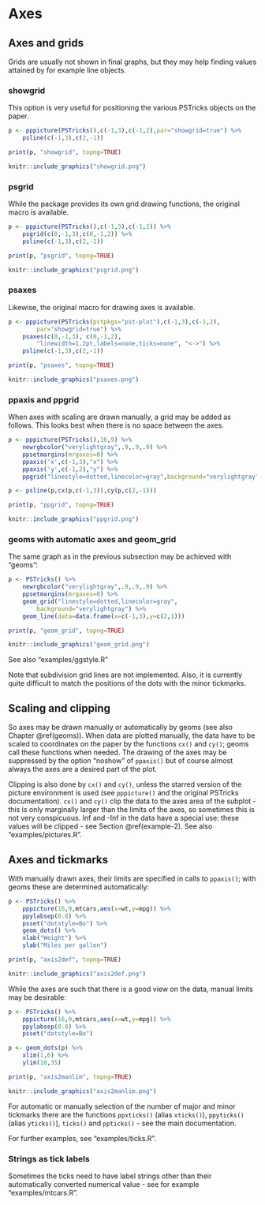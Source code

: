 # Axes

## Axes and grids

Grids are usually not shown in final graphs,
but they may help finding values attained by for example line objects.

### showgrid

This option is very useful for positioning the various PSTricks objects on the paper.

```r
p <- pppicture(PSTricks(),c(-1,3),c(-1,2),par="showgrid=true") %>%
    psline(c(-1,3),c(2,-1))

print(p, "showgrid", topng=TRUE)
```
```r
knitr::include_graphics("showgrid.png")
```

### psgrid

While the package provides its own grid drawing functions, the original macro is available.

```r
p <- pppicture(PSTricks(),c(-1,3),c(-1,2)) %>%
    psgrid(c(0,-1,3),c(0,-1,2)) %>%
    psline(c(-1,3),c(2,-1))

print(p, "psgrid", topng=TRUE)
```
```r
knitr::include_graphics("psgrid.png")
```

### psaxes

Likewise, the original macro for drawing axes is available.

```r
p <- pppicture(PSTricks(pstpkgs="pst-plot"),c(-1,3),c(-1,2),
        par="showgrid=true") %>%
    psaxes(c(0,-1,3), c(0,-1,2),
        "linewidth=1.2pt,labels=none,ticks=none", "<->") %>%
    psline(c(-1,3),c(2,-1))

print(p, "psaxes", topng=TRUE)
```
```r
knitr::include_graphics("psaxes.png")
```

### ppaxis and ppgrid

When axes with scaling are drawn manually, a grid may be added as follows. This looks best when
there is no space between the axes.

```r
p <- pppicture(PSTricks(),16,9) %>%
    newrgbcolor("verylightgray",.9,.9,.9) %>%
    ppsetmargins(mrgaxes=0) %>%
    ppaxis('x',c(-1,3),"x") %>%
    ppaxis('y',c(-1,2),"y") %>%
    ppgrid("linestyle=dotted,linecolor=gray",background="verylightgray")

p <- psline(p,cx(p,c(-1,3)),cy(p,c(2,-1)))

print(p, "ppgrid", topng=TRUE)
```
```r
knitr::include_graphics("ppgrid.png")
```

### geoms with automatic axes and geom_grid {#geomaxesgrid}

The same graph as in the previous subsection may be achieved with "geoms":

```r
p <- PSTricks() %>%
    newrgbcolor("verylightgray",.9,.9,.9) %>%
    ppsetmargins(mrgaxes=0) %>%
    geom_grid("linestyle=dotted,linecolor=gray",
        background="verylightgray") %>%
    geom_line(data=data.frame(x=c(-1,3),y=c(2,1)))

print(p, "geom_grid", topng=TRUE)
```
```r
knitr::include_graphics("geom_grid.png")
```

See also "examples/ggstyle.R"

Note that subdivision grid lines are not implemented. Also, it is currently
quite difficult to match the positions of the dots with the minor tickmarks.


## Scaling and clipping

So axes may be drawn manually or automatically by geoms (see also
Chapter \@ref(geoms)).  When data are plotted manually, the data have
to be scaled to coordinates on the paper by the functions `cx()` and
`cy()`; geoms call these functions when needed. The drawing of the
axes may be suppressed by the option "noshow" of `ppaxis()` but of
course almost always the axes are a desired part of the plot.

Clipping is also done by `cx()` and `cy()`, unless the starred version
of the picture environment is used (see `pppicture()` and the original
PSTricks documentation). `cx()` and `cy()` clip the data
to the axes area of the subplot - this is only marginally larger than the limits of
the axes, so sometimes this is not very conspicuous. Inf and -Inf in the data have
a special use: these values will be clipped - see Section \@ref(example-2).
See also "examples/pictures.R".


## Axes and tickmarks

With manually drawn axes, their limits are specified in calls to `ppaxis()`;
with geoms these are determined automatically:

```r
p <- PSTricks() %>%
    pppicture(16,9,mtcars,aes(x=wt,y=mpg)) %>%
    ppylabsep(0.8) %>%
    psset("dotstyle=Bo") %>%
	geom_dots() %>%
    xlab("Weight") %>%
    ylab("Miles per gallon")

print(p, "axis2def", topng=TRUE)
```
```r
knitr::include_graphics("axis2def.png")
```

While the axes are such that there is a good view on
the data, manual limits may be desirable:

```r
p <- PSTricks() %>%
    pppicture(16,9,mtcars,aes(x=wt,y=mpg)) %>%
    ppylabsep(0.8) %>%
    psset("dotstyle=Bo")
```
```r
p <- geom_dots(p) %>%
    xlim(1,6) %>%
    ylim(10,35)

print(p, "axis2manlim", topng=TRUE)
```
```r
knitr::include_graphics("axis2manlim.png")
```

For automatic or manually selection of the number of major
and minor tickmarks there are the functions
`ppxticks()` (alias `xticks()`), `ppyticks()` (alias `yticks()`),
`ticks()` and `ppticks()` - see the main documentation.

For further examples, see "examples/ticks.R".

### Strings as tick labels

Sometimes the ticks need to have label strings other than
their automatically converted numerical value - see
for example "examples/mtcars.R".
